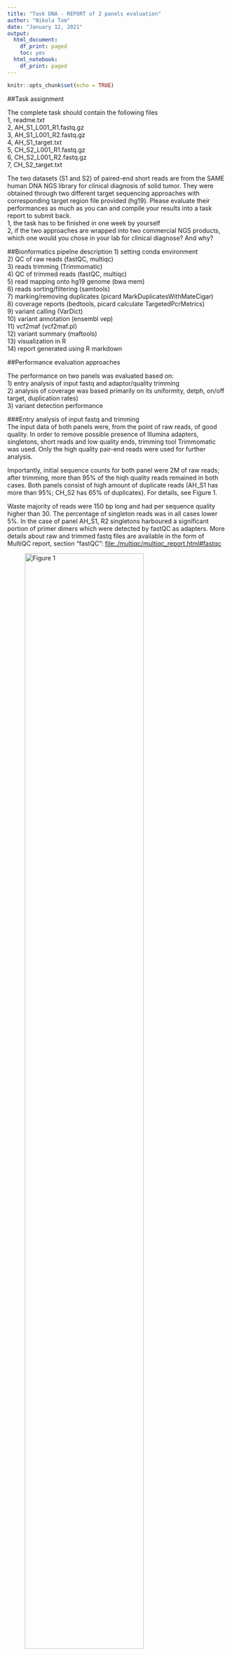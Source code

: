 ```yaml
---
title: "Task DNA - REPORT of 2 panels evaluation"
author: "Nikola Tom"
date: "January 12, 2021"
output:
  html_document:
    df_print: paged
    toc: yes
  html_notebook:
    df_print: paged
---
```


```r
knitr::opts_chunk$set(echo = TRUE)
```

##Task assignment

The complete task should contain the following files <br />
1, readme.txt <br />
2, AH_S1_L001_R1.fastq.gz <br />
3, AH_S1_L001_R2.fastq.gz <br />
4, AH_S1_target.txt <br />
5, CH_S2_L001_R1.fastq.gz <br />
6, CH_S2_L001_R2.fastq.gz <br />
7, CH_S2_target.txt <br />

The two datasets (S1 and S2) of paired-end short reads are from the SAME human DNA NGS library for clinical diagnosis of solid tumor. They were obtained through two different target sequencing approaches with corresponding target region file provided (hg19). Please evaluate their performances as much as you can and compile your results into a task report to submit back. <br />
1, the task has to be finished in one week by yourself <br />
2, if the two approaches are wrapped into two commercial NGS products, which one would you chose in your lab for clinical diagnose? And why? <br />

##Bionformatics pipelne description
1) setting conda environment <br />
2) QC of raw reads (fastQC, multiqc) <br />
3) reads trimming (Trimmomatic) <br />
4) QC of trimmed reads (fastQC, multiqc) <br />
5) read mapping onto hg19 genome (bwa mem) <br />
6) reads sorting/filtering (samtools) <br />
7) marking/removing duplicates (picard MarkDuplicatesWithMateCigar) <br />
8) coverage reports (bedtools, picard calculate TargetedPcrMetrics) <br />
9) variant calling (VarDict) <br />
10) variant annotation (ensembl vep) <br />
11) vcf2maf (vcf2maf.pl) <br />
12) variant summary (maftools) <br />
13) visualization in R <br />
14) report generated using R markdown <br />


##Performance evaluation approaches

The performance on two panels was evaluated based on: <br />
1) entry analysis of input fastq and adaptor/quality trimming <br />
2) analysis of coverage was based primarily on its uniformity, detph, on/off target, duplication rates) <br />
3) variant detection performance <br />

###Entry analysis of input fastq and trimming  <br />
The input data of both panels were, from the point of raw reads, of good quality. 
In order to remove possible presence of Illumina adapters, singletons, short reads and low quality ends, 
trimming tool Trimmomatic was used. Only the high quality pair-end reads were used for further analysis. <br /> 

Importantly, initial sequence counts for both panel were 2M of raw reads; after trimming, more than 95% of the hiqh quality reads remained in both cases. Both panels consist of high amount of duplicate reads (AH_S1 has more than 95%; CH_S2 has 65% of duplicates). 
For details, see Figure 1. <br /> 

Waste majority of reads were 150 bp long and had per sequence quality higher than 30. 
The percentage of singleton reads was in all cases lower 5%. In the case of panel AH_S1, R2 singletons harboured a significant portion of primer dimers which were detected by fastQC as adapters.
More details about raw and trimmed fastq files are available in the form of MultiQC report, section "fastQC":
<file:./multiqc/multiqc_report.html#fastqc>  <br />


![**Figure 1**](./figures/fastqc_sequence_counts_plot.png){width=80%}

<br /> 

###Analysis of coverage
Only pair-end reads were mapped onto the reference genome hg19 using BWA MEM. After the mapping, alignments were manually inspected using IGV. Based on the character of alignment and previous knowledge about duplications rates, I have assumed that AH_S1 is an amplicon based panel and CH_S2 panel is capture-based. Considering panel size and overall design, percentage of duplicates seems to be acceptable.

For further evaluation, read duplicates were marked and removed using picard "MarkDuplicatesWithMateCigar" which is supposed to be more precise than standard "MarkDuplicates"" algorithm. 
Next, histogram files generated using bedtools were visualized.

Figure 2 is describing coverage depth and uniformity for both panels with and without duplicates. 
As we can observe, amplicon panel AH_S1 is based only on PCR duplicates and logically can not be further assessed with having them removed. AH_S1 panel has also very diverse coverage (fraction of depth > 10000 is not visualized). On the other site, target capture panel CH_S2 has uniform coverage before and also after duplicates removal.


![**Figure 2**](./figures/coverage_fraction.png)


<br /> 
Next results are based mainly on picard coverage metrics. For analysis of panels with duplicates, CollectTargetedPcrMetrics were preferred over HsMetrics because HSmetrics removes duplicates which is undesirable; and to my opinion, only one software approach should be used to compare 2 panels based on the same metrics.

Using results from picard PER_TARGET_COVERAGE reports, 3 graphs describing mean per target coverage for panels AH_S1, CH_S2 with and without duplicates were generated - Figure 3.
As previously suggested on the "Coverage depth and uniformity" graph, AH_S1 has very diverse coverage across the targets in comparison to CH_S2.

Basic summary for the data plotted in Figure 3 are provided in Table 1. Except better coverage uniformity, CH_S2, panel has also higher minimum when assuming average coverage per target.


![**Figure 3**](/home/nikola/Documents/sophia/results2/figures/3panels_per_target.png)

<br /> 

| Panel                                  | mean*  | min*   | max coverage* | SD*    |
|----------------------------------------|--------|--------|---------------|--------|
| AH_S1                                  | 7322.7 | 438.7  | 42839.8       | 7329.6 |
| CH_S2                                  | 3623.9 | 1552.9 | 4933.7        | 630    |
| CH_S2 dedup                            | 1877.7 | 939.1  | 2496.9        | 301.4  |
| * based on mean values for each target |        |        |               |        |

**Table 1** - summary of the metrics for average per target coverage

<br /> 
Next, Table 2, is based on picard CollectTargetedPcrMetrics default output and provides insight into different descriptive statistics. AH_S1 dominates over CH_S2 in the target size and in the number of on-target bases. Percentage of off-target bases is higher in CH_S2 sample which could be an advantage in the case of considering detected variants behind the targets. CH_S2 is also better in coverage - low and high coverage of AH_S1 can cause troubles during variant detection and in the worse scenario cause FNs or need for additional sequencing run cost. Percentage of regions covered > 1000 (based on bedtools coverage) is also better in CH_S2.
For additional detail, see MultiQC report, section "picard": <file:./multiqc/multiqc_report.html#picard>


| Panel       | num of targets | target size | % off target | coverage > 1000 (bp) | max coverage* | min coverage* | num of bases* | GC dropout |
|-------------|----------------|-------------|--------------|----------------------|---------------|---------------|---------------|------------|
| AH_S1       | 230            | 23498       | 0.043721     | 0.959                | 89417         | 139           | 190309801     | 2.18298    |
| CH_S2       | 122            | 21282       | 0.210097     | 1                    | 5202          | 1216          | 80298172      | 1.235663   |
| CH_S2 dedup | 122            | 21282       | 0.278166     | 0.996                | 2583          | 768           | 41167025      | 0.812248   |
| * on target |                |             |              |                      |               |               |               |            |


**Table 2** - summary of the metrics from picard CollectTargetedPcrMetrics <br /> 
<br /> 

###Evaluation of variant detection
Another perspective of evaluating sequencing panel performance is a variant detection. In case of AH_S1 was variant calling done on the bam file with duplicates; in case of CH_S2, bam with removed duplicates was used. To asses variant calling objectively, it was done in the regions common for both of the panels (intersect of AH_S1 and CH_S2 targets). CH_S2 panel has detected 2 more missense mutations which could be causative (driver) mutations, for details, see Table 3.

| sample | silent  | missense | In_Frame_Del | Frame_Shift_Del |
|--------|---------|----------|--------------|-----------------|
| AH_S1  | 10      | 8        | 1            | 1               |
| CH_S2  | 10      | 10       | 1            | 1               |

**Table 3** - summary of detected variants in common regions 
<br /> 

<br /> 

To better assess variant calling performance, reference data with known mutations would be ideal input (NIST, GIAB, SEQC2).

When considering all the regions (not only intersect), AH_S1 panel has more detected mutations, see Table 4.


| Tumor_Sample_Barcode | 3'UTR | Frame_Shift_Del | Frame_Shift_Ins | In_Frame_Del | Intron | Missense_Mutation | Silent | Splice_Region | total |
|----------------------|-------|-----------------|-----------------|--------------|--------|-------------------|--------|---------------|-------|
| AH_S1                | 2     | 2               | 1               | 2            | 10     | 17                | 15     | 1             | 50    |
| CH_S2                | 1     | 2               | 1               | 1            | 3      | 12                | 16     | 1             | 37    |


**Table 4** - summary of detected variants in panel-specific regions<br /> 

<br /> 

##Overall summary 
**Capture based panel CH_S2** <br /> 
- better coverage uniformity<br /> 
- higher minimal coverage<br /> 
- lower % of off-target bases<br /> 
- more mutations detected in common (shared by boths panels) regions<br /> 
- higher off-target coverage could be also an advantage in some cases discussed above<br /> 
- lower GC dropout<br /> 

These factors provide lower analysis cost, high reliability and reproducibility.
In general, target capture panels also allow easy integration of UMIs allowing more sensitive and precise variants. Even a capture panel without UMIs allows duplicates' removal and thus more precise VAF estimation. This is especially important for the analysis of cancer samples.



**Amplicon based panel AH_S1**<br /> 
- larger target size
- overall higher count of detected mutations

#Choice for clinical diagnostics
Based on the facts described in the previous paragraph, my choice would be the capture based panel CH_S2.













